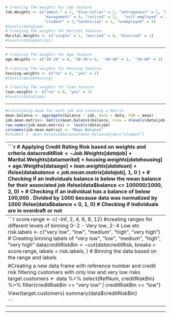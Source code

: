 ```r
# Creating The weights for Job feature
Job.Weights <- c("admin." = 1, "blue-collar" = 1, "entrepeneur" = 2, "housemaid" = 1,
                 "management" = 0, "retired" = 3,   "self-employed" = 2, "services" = 1, 
                 "student" = 3,"technician" = 1, "unemployed" = 3)
#levels(data$job)
# Creating The weights for Marital feature
Marital.Weights <- c("single" = 1, "married" = 0, "divorced" = 1)
#levels(data$marital)

```

------------------------------------------------------------------------

```r
# Creating The weights for Age feature
age.Weigths <- c("20-29" = 0, "30-39"= 0,  "40-49" = 1,  "50-60" = 2)

# Creating The weights for Housing feature
housing.weights <- c("no" = 0, "yes" = 1)
#levels(data$housing)

# Creating The weights for loan feature
loan.weights <- c("no" = 0, "yes" = 1)
#levels(data$loan)

```

------------------------------------------------------------------------


```r
#Calculating mean for each job and creating a Matrix 
mean.balance <- aggregate(balance ~ job, data = data, FUN = mean)
job.mean.matrix<- matrix(mean.balance$balance, nrow = nlevels(data$job), ncol = 1)
row.names(job.mean.matrix) <- levels(data$job)
colnames(job.mean.matrix) <- "Mean Balance"
#student <- mean.balance$balance[mean_balance$job=="student"]

```

------------------------------------------------------------------------
```r

# Applying Credit Rating Risk based on weights and criteria
data$creditRisk <- Job.Weights[data$job] +
  Marital.Weights[data$marital] +
  housing.weights[data$housing] + 
  age.Weigths[data$age] +
  loan.weights[data$loan] + 
  ifelse(data$balance < job.mean.matrix[data$job], 1, 0 ) + # Checking if an individuals balance is below the mean balance for their associated job
  ifelse(data$balance <= 100000/1000, 2, 0) + # Checking if an individual has a balance of below 100,000 . Divided by 1000 because data was normalized by 1000
  ifelse(data$balance < 0, 1, 0) # Checking if Individuals are in overdraft or not

summary(data$creditRisk)

```


------------------------------------------------------------------------
```r

score.range <- c(-Inf, 2, 4, 6, 8, 12) #creating ranges for different levels of binning 0-2 - Very low, 2-4 Low etc
risk.labels <- c("very low", "low", "medium", "high", "very high") # Creating binning labels of "very low", "low", "medium", "high", "very high"
data$creditRiskBin <- cut(data$creditRisk, breaks = score.range, labels = risk.labels, ) # Binning the data based on the range and labels


#Creating a new data frame with reference number and credit risk filtering customers with only low and very low risks
target.customers <- data %>% select(RefNum, creditRiskBin) %>% 
  filter(creditRiskBin == "very low" | creditRiskBin == "low")

View(target.customers)
summary(data$creditRiskBin)

```


------------------------------------------------------------------------


------------------------------------------------------------------------

